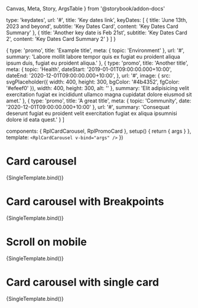   Canvas,
  Meta,
  Story,
  ArgsTable
} from '@storybook/addon-docs'

  type: 'keydates',
  url: '#',
  title: 'Key dates link',
  keyDates: [
    {
      title: 'June 13th, 2023 and beyond',
      subtitle: 'Key Dates Card',
      content: 'Key Dates Card Summary'
    },
    {
      title: 'Another key date is Feb 21st',
      subtitle: 'Key Dates Card 2',
      content: 'Key Dates Card Summary 2'
    }
  ]
}

  {
    type: 'promo',
    title: 'Example title',
    meta: {
      topic: 'Environment'
    },
    url: '#',
    summary: 'Labore mollit labore tempor quis ex fugiat eu proident aliqua ipsum duis, fugiat eu proident aliqua.'
  },
  {
    type: 'promo',
    title: 'Another title',
    meta: {
      topic: 'Health',
      dateStart: '2019-01-01T09:00:00.000+10:00',
      dateEnd: '2020-12-01T09:00:00.000+10:00',
    },
    url: '#',
    image: { src: svgPlaceholder({ width: 400, height: 300, bgColor: '#4b4352', fgColor: '#efeef0' }), width: 400, height: 300, alt: '' },
    summary: 'Elit adipisicing velit exercitation fugiat ex incididunt ullamco magna cupidatat dolore eiusmod sit amet.'
  },
  {
    type: 'promo',
    title: 'A great title',
    meta: {
      topic: 'Community',
      date: '2020-12-01T09:00:00.000+10:00'
    },
    url: '#',
    summary: 'Consequat deserunt fugiat eu proident velit exercitation fugiat ex aliqua ipsumnisi dolore id eata quest.'
  }
]

  components: { RplCardCarousel, RplPromoCard },
  setup() {
    return { args }
  },
  template: `<RplCardCarousel v-bind="args" />`
})

<Meta
  title='Core/Containers/Card carousel'
  component={RplCardCarousel}
/>

# Card carousel

<ArgsTable of={RplCardCarousel} />

<Canvas>
  <Story
    name='Default'
    play={a11yStoryCheck}
    args={{
      id: 'card-carousel-1',
      perView: 1,
      items: examplePromo
    }}
  >
    {SingleTemplate.bind()}
  </Story>
</Canvas>

# Card carousel with Breakpoints

<ArgsTable of={RplCardCarousel} />

<Canvas>
  <Story
    name='Breakpoints'
    play={a11yStoryCheck}
    args={{
      id: 'card-carousel-2',
      perView: { xs: 1, m: 2, l: 3 },
      items: [...examplePromo, exampleKeyDates, ...examplePromo]
    }}
  >
    {SingleTemplate.bind()}
  </Story>
</Canvas>

# Scroll on mobile

<ArgsTable of={RplCardCarousel} />

<Canvas>
  <Story
    name='Scroll on mobile'
    play={a11yStoryCheck}
    args={{
      id: 'card-carousel-3',
      perView: { xs: 1, m: 2 },
      items: examplePromo.slice(0, 2)
    }}
  >
    {SingleTemplate.bind()}
  </Story>
</Canvas>

# Card carousel with single card

<ArgsTable of={RplCardCarousel} />

<Canvas>
  <Story
    name='Single Card'
    play={a11yStoryCheck}
    args={{
      id: 'card-carousel-4',
      items: [examplePromo[0]]
    }}
  >
    {SingleTemplate.bind()}
  </Story>
</Canvas>
